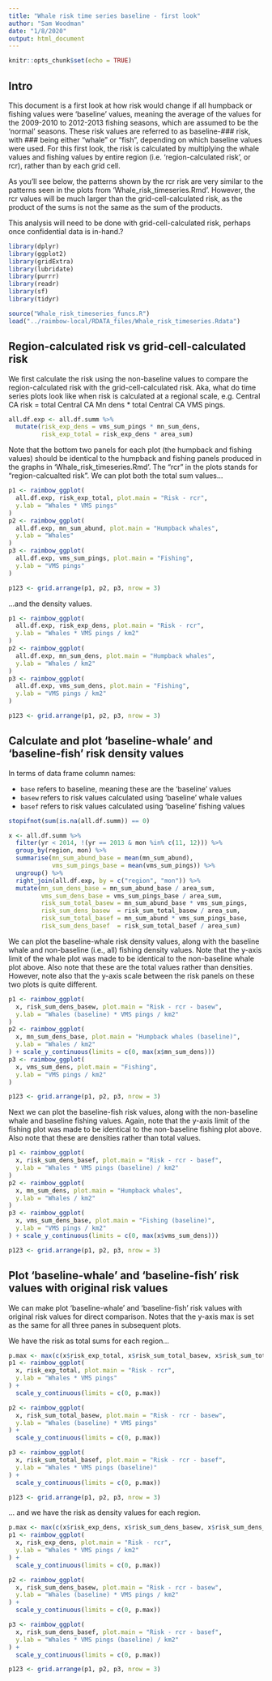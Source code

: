 ```yaml
---
title: "Whale risk time series baseline - first look"
author: "Sam Woodman"
date: "1/8/2020"
output: html_document
---
```


```r
knitr::opts_chunk$set(echo = TRUE)
```

## Intro

This document is a first look at how risk would change if all humpback or fishing values were 'baseline' values, meaning the average of the values for the 2009-2010 to 2012-2013 fishing seasons, which are assumed to be the 'normal' seasons. These risk values are referred to as baseline-### risk, with ### being either "whale" or "fish", depending on which baseline values were used. For this first look, the risk is calculated by multiplying the whale values and fishing values by entire region (i.e. 'region-calculated risk', or rcr), rather than by each grid cell. 

As you'll see below, the patterns shown by the rcr risk are very similar to the patterns seen in the plots from 'Whale_risk_timeseries.Rmd'. However, the rcr values will be much larger than the grid-cell-calculated risk, as the product of the sums is not the same as the sum of the products.

This analysis will need to be done with grid-cell-calculated risk, perhaps once confidential data is in-hand.?

```r
library(dplyr)
library(ggplot2)
library(gridExtra)
library(lubridate)
library(purrr)
library(readr)
library(sf)
library(tidyr)

source("Whale_risk_timeseries_funcs.R")
load("../raimbow-local/RDATA_files/Whale_risk_timeseries.Rdata")
```

## Region-calculated risk vs grid-cell-calculated risk

We first calculate the risk using the non-baseline values to compare the region-calculated risk with the grid-cell-calculated risk. Aka, what do time series plots look like when risk is calculated at a regional scale, e.g. Central CA risk = total Central CA Mn dens * total Central CA VMS pings.

```r
all.df.exp <- all.df.summ %>% 
  mutate(risk_exp_dens = vms_sum_pings * mn_sum_dens, 
         risk_exp_total = risk_exp_dens * area_sum)
```

Note that the bottom two panels for each plot (the humpback and fishing values) should be identical to the humpback and fishing panels produced in the graphs in 'Whale_risk_timeseries.Rmd'. The "rcr" in the plots stands for "region-calcualted risk". We can plot both the total sum values...

```r
p1 <- raimbow_ggplot(
  all.df.exp, risk_exp_total, plot.main = "Risk - rcr", 
  y.lab = "Whales * VMS pings"
)
p2 <- raimbow_ggplot(
  all.df.exp, mn_sum_abund, plot.main = "Humpback whales", 
  y.lab = "Whales"
)
p3 <- raimbow_ggplot(
  all.df.exp, vms_sum_pings, plot.main = "Fishing", 
  y.lab = "VMS pings"
)

p123 <- grid.arrange(p1, p2, p3, nrow = 3)
```

...and the density values.

```r
p1 <- raimbow_ggplot(
  all.df.exp, risk_exp_dens, plot.main = "Risk - rcr", 
  y.lab = "Whales * VMS pings / km2"
)
p2 <- raimbow_ggplot(
  all.df.exp, mn_sum_dens, plot.main = "Humpback whales", 
  y.lab = "Whales / km2"
)
p3 <- raimbow_ggplot(
  all.df.exp, vms_sum_dens, plot.main = "Fishing", 
  y.lab = "VMS pings / km2"
)

p123 <- grid.arrange(p1, p2, p3, nrow = 3)
```

## Calculate and plot 'baseline-whale' and 'baseline-fish' risk density values

In terms of data frame column names:

* `base` refers to baseline, meaning these are the 'baseline' values
* `basew` refers to risk values calculated using 'baseline' whale values
* `basef` refers to risk values calculated using 'baseline' fishing values

```r
stopifnot(sum(is.na(all.df.summ)) == 0)

x <- all.df.summ %>% 
  filter(yr < 2014, !(yr == 2013 & mon %in% c(11, 12))) %>% 
  group_by(region, mon) %>% 
  summarise(mn_sum_abund_base = mean(mn_sum_abund), 
            vms_sum_pings_base = mean(vms_sum_pings)) %>% 
  ungroup() %>% 
  right_join(all.df.exp, by = c("region", "mon")) %>% 
  mutate(mn_sum_dens_base = mn_sum_abund_base / area_sum,
         vms_sum_dens_base = vms_sum_pings_base / area_sum, 
         risk_sum_total_basew = mn_sum_abund_base * vms_sum_pings, 
         risk_sum_dens_basew  = risk_sum_total_basew / area_sum, 
         risk_sum_total_basef = mn_sum_abund * vms_sum_pings_base, 
         risk_sum_dens_basef  = risk_sum_total_basef / area_sum)
```

We can plot the baseline-whale risk density values, along with the baseline whale and non-baseline (i.e., all) fishing density values. Note that the y-axis limit of the whale plot was made to be identical to the non-baseline whale plot above. Also note that these are the total values rather than densities. However, note also that the y-axis scale between the risk panels on these two plots is quite different.

```r
p1 <- raimbow_ggplot(
  x, risk_sum_dens_basew, plot.main = "Risk - rcr - basew", 
  y.lab = "Whales (baseline) * VMS pings / km2"
)
p2 <- raimbow_ggplot(
  x, mn_sum_dens_base, plot.main = "Humpback whales (baseline)", 
  y.lab = "Whales / km2"
) + scale_y_continuous(limits = c(0, max(x$mn_sum_dens)))
p3 <- raimbow_ggplot(
  x, vms_sum_dens, plot.main = "Fishing", 
  y.lab = "VMS pings / km2"
)

p123 <- grid.arrange(p1, p2, p3, nrow = 3)
```

Next we can plot the baseline-fish risk values, along with the non-baseline whale and baseline fishing values. Again, note that the y-axis limit of the fishing plot was made to be identical to the non-baseline fishing plot above. Also note that these are densities rather than total values.

```r
p1 <- raimbow_ggplot(
  x, risk_sum_dens_basef, plot.main = "Risk - rcr - basef", 
  y.lab = "Whales * VMS pings (baseline) / km2"
)
p2 <- raimbow_ggplot(
  x, mn_sum_dens, plot.main = "Humpback whales", 
  y.lab = "Whales / km2"
)
p3 <- raimbow_ggplot(
  x, vms_sum_dens_base, plot.main = "Fishing (baseline)", 
  y.lab = "VMS pings / km2"
) + scale_y_continuous(limits = c(0, max(x$vms_sum_dens)))

p123 <- grid.arrange(p1, p2, p3, nrow = 3)
```

## Plot 'baseline-whale' and 'baseline-fish' risk values with original risk values

We can make plot 'baseline-whale' and 'baseline-fish' risk values with original risk values for direct comparison. Notes that the y-axis max is set as the same for all three panes in subsequent plots.

We have the risk as total sums for each region...

```r
p.max <- max(c(x$risk_exp_total, x$risk_sum_total_basew, x$risk_sum_total_basef))
p1 <- raimbow_ggplot(
  x, risk_exp_total, plot.main = "Risk - rcr", 
  y.lab = "Whales * VMS pings"
) + 
  scale_y_continuous(limits = c(0, p.max))

p2 <- raimbow_ggplot(
  x, risk_sum_total_basew, plot.main = "Risk - rcr - basew", 
  y.lab = "Whales (baseline) * VMS pings"
) + 
  scale_y_continuous(limits = c(0, p.max))

p3 <- raimbow_ggplot(
  x, risk_sum_total_basef, plot.main = "Risk - rcr - basef", 
  y.lab = "Whales * VMS pings (baseline)"
) + 
  scale_y_continuous(limits = c(0, p.max))

p123 <- grid.arrange(p1, p2, p3, nrow = 3)
```

... and we have the risk as density values for each region. 

```r
p.max <- max(c(x$risk_exp_dens, x$risk_sum_dens_basew, x$risk_sum_dens_basef))
p1 <- raimbow_ggplot(
  x, risk_exp_dens, plot.main = "Risk - rcr", 
  y.lab = "Whales * VMS pings / km2"
) + 
  scale_y_continuous(limits = c(0, p.max))

p2 <- raimbow_ggplot(
  x, risk_sum_dens_basew, plot.main = "Risk - rcr - basew", 
  y.lab = "Whales (baseline) * VMS pings / km2"
) + 
  scale_y_continuous(limits = c(0, p.max))

p3 <- raimbow_ggplot(
  x, risk_sum_dens_basef, plot.main = "Risk - rcr - basef", 
  y.lab = "Whales * VMS pings (baseline) / km2"
) + 
  scale_y_continuous(limits = c(0, p.max))

p123 <- grid.arrange(p1, p2, p3, nrow = 3)
```
